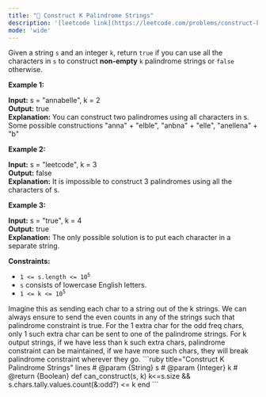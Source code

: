 ```yaml
---
title: "🧀 Construct K Palindrome Strings"
description: '[leetcode link](https://leetcode.com/problems/construct-k-palindrome-strings/description/)'
mode: 'wide'
---
```

<Tabs>
  <Tab title="Question" icon="circle-question" iconType="regular">
    <Card>
      <p>Given a string <code>s</code> and an integer <code>k</code>, return <code>true</code> if you can use all the characters in <code>s</code> to construct <strong>non-empty</strong> <code>k</code> <span data-keyword="palindrome-string">palindrome strings</span> or <code>false</code> otherwise.</p>   <p><strong class="example">Example 1:</strong></p>   <strong>Input:</strong> s = &quot;annabelle&quot;, k = 2 <br/> <strong>Output:</strong> true <br/> <strong>Explanation:</strong> You can construct two palindromes using all characters in s. Some possible constructions &quot;anna&quot; + &quot;elble&quot;, &quot;anbna&quot; + &quot;elle&quot;, &quot;anellena&quot; + &quot;b&quot;   <p><strong class="example">Example 2:</strong></p>   <strong>Input:</strong> s = &quot;leetcode&quot;, k = 3 <br/> <strong>Output:</strong> false <br/> <strong>Explanation:</strong> It is impossible to construct 3 palindromes using all the characters of s.   <p><strong class="example">Example 3:</strong></p>   <strong>Input:</strong> s = &quot;true&quot;, k = 4 <br/> <strong>Output:</strong> true <br/> <strong>Explanation:</strong> The only possible solution is to put each character in a separate string.    <p><strong>Constraints:</strong></p>  <ul>  <li><code>1 &lt;= s.length &lt;= 10<sup>5</sup></code></li>  <li><code>s</code> consists of lowercase English letters.</li>  <li><code>1 &lt;= k &lt;= 10<sup>5</sup></code></li> </ul> 
    </Card>
  </Tab>
  <Tab title="Solution" icon="lightbulb" iconType="regular" >
    <Card>
      Imagine this as sending each char to a string out of the k strings. We can always ensure to send the even counts in any of the strings such that palindrome constraint is true. For the 1 extra char for the odd freq chars, only 1 such extra char can be sent to one of the palindrome strings. For k output strings, if we have less than k such extra chars, palindrome constraint can be maintained, if we have more such chars, they will break palindrome constraint wherever they go.
</Card>
  <Expandable title="code">
    <CodeGroup dropdown>
```ruby title="Construct K Palindrome Strings" lines
# @param {String} s
# @param {Integer} k
# @return {Boolean}
def can_construct(s, k)
  k<=s.size && s.chars.tally.values.count(&:odd?) <= k 
end
```
    </CodeGroup>
  </Expandable>
  </Tab>
</Tabs>